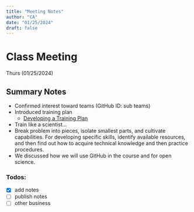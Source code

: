 ```yaml
---
title: "Meeting Notes"
author: "CA"
date: "01/25/2024"
draft: false
---
```


# Class Meeting
Thurs (01/25/2024)

## Summary Notes
- Confirmed interest toward teams (GitHub ID: sub teams)
- Introduced training plan 
   - [Developing a Training Plan](https://uf-splab.github.io/open-neuro/content/posts/training_plan_dev/)

- Train like a scientist...
- Break problem into pieces, isolate smallest parts, and cultivate capabilities. For developing specific skills, identify available resources, and then find out how to acquire technical knowledge and then practice procedures.
- We discussed how we will use GitHub in the course and for open science.

### Todos:
- [X] add notes
- [ ] publish notes
- [ ] other business
